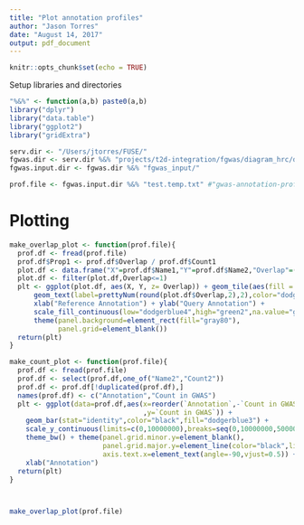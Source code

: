 ```yaml
---
title: "Plot annotation profiles"
author: "Jason Torres"
date: "August 14, 2017"
output: pdf_document
---
```


```r
knitr::opts_chunk$set(echo = TRUE)
```

Setup libraries and directories 

```r
"%&%" <- function(a,b) paste0(a,b) 
library("dplyr")
library("data.table")
library("ggplot2")
library("gridExtra")

serv.dir <- "/Users/jtorres/FUSE/"
fgwas.dir <- serv.dir %&% "projects/t2d-integration/fgwas/diagram_hrc/diamante-euro-manuscript/"
fgwas.input.dir <- fgwas.dir %&% "fgwas_input/"

prof.file <- fgwas.input.dir %&% "test.temp.txt" #"gwas-annotation-profile.txt"

```


# Plotting 

```r

make_overlap_plot <- function(prof.file){
  prof.df <- fread(prof.file)
  prof.df$Prop1 <- prof.df$Overlap / prof.df$Count1
  plot.df <- data.frame("X"=prof.df$Name1,"Y"=prof.df$Name2,"Overlap"=(prof.df$Prop1))
  plot.df <- filter(plot.df,Overlap<=1)
  plt <- ggplot(plot.df, aes(X, Y, z= Overlap)) + geom_tile(aes(fill = Overlap),color="black") + 
      geom_text(label=prettyNum(round(plot.df$Overlap,2),2),color="dodgerblue4") + theme_bw() + 
      xlab("Reference Annotation") + ylab("Query Annotation") +
      scale_fill_continuous(low="dodgerblue4",high="green2",na.value="ghostwhite") + 
      theme(panel.background=element_rect(fill="gray80"),
            panel.grid=element_blank())  
  return(plt)
}

make_count_plot <- function(prof.file){
  prof.df <- fread(prof.file)
  prof.df <- select(prof.df,one_of("Name2","Count2"))
  prof.df <- prof.df[!duplicated(prof.df),]
  names(prof.df) <- c("Annotation","Count in GWAS")
  plt <- ggplot(data=prof.df,aes(x=reorder(`Annotation`,-`Count in GWAS`)
                                 ,y=`Count in GWAS`)) + 
    geom_bar(stat="identity",color="black",fill="dodgerblue3") + 
    scale_y_continuous(limits=c(0,10000000),breaks=seq(0,10000000,500000)) + 
    theme_bw() + theme(panel.grid.minor.y=element_blank(),
                       panel.grid.major.y=element_line(color="black",linetype=2),
                       axis.text.x=element_text(angle=-90,vjust=0.5)) + 
    xlab("Annotation")
  return(plt)
}



make_overlap_plot(prof.file)

```


